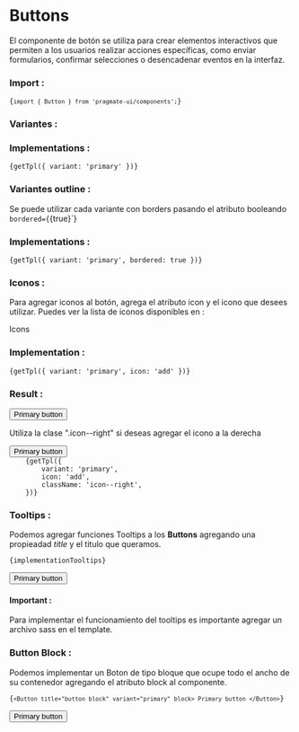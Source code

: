 
# Buttons

El componente de botón se utiliza para crear elementos interactivos que permiten a los usuarios realizar acciones
específicas, como enviar formularios, confirmar selecciones o desencadenar eventos en la interfaz.

### Import :

<Code>{`import { Button } from 'pragmate-ui/components';`}</Code>

### Variantes :

<BasicExample />

### Implementations :

<Code>{getTpl({ variant: 'primary' })}</Code>

### Variantes outline :

<BorderedExample />

Se puede utilizar cada variante con borders pasando el atributo booleando `bordered={`{true}`}

### Implementations :

<Code>{getTpl({ variant: 'primary', bordered: true })}</Code>

### Iconos :

Para agregar iconos al botón, agrega el atributo icon y el icono que desees utilizar. Puedes ver la lista de iconos
disponibles en :

<Link href='/components/icons-list'>Icons</Link>

### Implementation :

<Code>{getTpl({ variant: 'primary', icon: 'add' })}</Code>

### Result :

<Button icon='add' variant='primary'>
	Primary button
</Button>

Utiliza la clase ".icon--right" si deseas agregar el icono a la derecha

<Button icon='add' variant='primary' className='icon--right'>
	Primary button
</Button>

<Code>
	{getTpl({
		variant: 'primary',
		icon: 'add',
		className: 'icon--right',
	})}
</Code>

### Tooltips :

Podemos agregar funciones Tooltips a los **Buttons** agregando una propieadad _title_ y el titulo que queramos.

<Code>{implementationTooltips}</Code>

<Button title='button primary' variant='primary'>
	Primary button
</Button>

#### Important :

Para implementar el funcionamiento del tooltips es importante agregar un archivo sass en el template.

### Button Block :

Podemos implementar un Boton de tipo bloque que ocupe todo el ancho de su contenedor agregando el atributo block al
componente.

<Code>{`<Button title="button block" variant="primary" block>
	Primary button
</Button>`}</Code>

<Button title='button block' variant='primary' block>
	Primary button
</Button>
